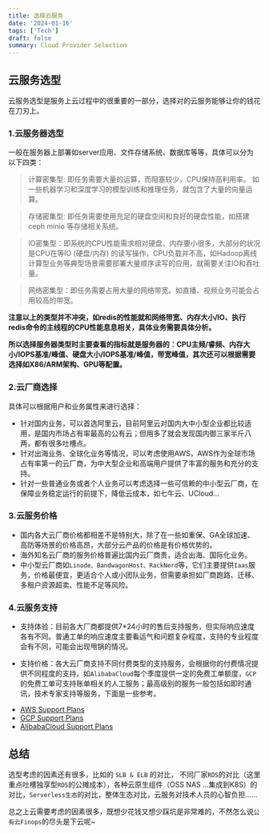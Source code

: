 ```yaml
---
title: 选择云服务
date: '2024-01-16'
tags: ['Tech']
draft: false
summary: Cloud Provider Selection
---
```


<TOCInline toc={props.toc}/>

## 云服务选型

云服务选型是服务上云过程中的很重要的一部分，选择对的云服务能够让你的钱花在刀刃上。

### 1.云服务器选型

一般在服务器上部署如server应用、文件存储系统、数据库等等，具体可以分为以下四类：
> 计算密集型: 即任务需要大量的运算，而阻塞较少，CPU保持高利用率。 如一些机器学习和深度学习的模型训练和推理任务，就包含了大量的向量运算。

> 存储密集型: 即任务需要使用充足的硬盘空间和良好的硬盘性能，如搭建 ceph minio 等存储相关系统。

> IO密集型：即系统的CPU性能需求相对硬盘、内存要小很多，大部分的状况是CPU在等IO (硬盘/内存) 的读写操作，CPU负载并不高，如Hadoop离线计算型业务等典型场景需要部署大量顺序读写的应用，就需要关注IO和吞吐量。

> 网络密集型：即任务需要占用大量的网络带宽。如直播、视频业务可能会占用较高的带宽。

**注意以上的类型并不冲突，如redis的性能就和网络带宽、内存大小/IO、执行redis命令的主线程的CPU性能息息相关，具体业务需要具体分析。**

**所以选择服务器类型时主要查看的指标就是服务器的：CPU主频/睿频、内存大小/IOPS基准/峰值、硬盘大小/IOPS基准/峰值，带宽峰值，其次还可以根据需要选择如X86/ARM架构、GPU等配置。**

### 2.云厂商选择
具体可以根据用户和业务属性来进行选择：
  - 针对国内业务，可以首选阿里云，目前阿里云对国内大中小型企业都比较适用，是国内市场占有率最高的公有云；但用多了就会发现国内御三家半斤八两，都有很多吐槽点。
  - 针对出海业务、全球化业务等情况，可以考虑使用AWS，AWS作为全球市场占有率第一的云厂商，为中大型企业和高端用户提供了丰富的服务和充分的支持。
  - 针对一些普通业务或者个人业务可以考虑选择一些可信赖的中小型云厂商，在保障业务稳定运行的前提下，降低云成本，如七牛云、UCloud...

### 3.云服务价格

- 国内各大云厂商价格都相差不是特别大，除了在一些如重保、GA全球加速、高防等场景的价格高昂，大部分云产品的价格是有价格优势的。
- 海外知名云厂商的服务价格普遍比国内云厂商贵，适合出海、国际化业务。
- 中小型云厂商如`Linode、BandwagonHost、RackNerd`等，它们主要提供`Iaas`服务，价格最便宜，更适合个人或小团队业务，但需要承担如厂商跑路、迁移、多租户资源超卖、性能不足等风险。

### 4.云服务支持

* 支持体验：目前各大厂商都提供7*24小时的售后支持服务，但实际响应速度各有不同。普通工单的响应速度主要看运气和问题复杂程度，支持的专业程度会有不同，可能会出现甩锅的情况。

* 支持价格：各大云厂商支持不同付费类型的支持服务，会根据你的付费情况提供不同程度的支持。如`AlibabaCloud`每个季度提供一定的免费工单额度，`GCP`的免费工单可支持账单相关的人工服务；最高级别的服务一般包括如即时通讯，技术专家支持等服务，下面是一些参考。
- [AWS Support Plans](https://console.aws.amazon.com/support/plans/home)
- [GCP Support Plans](https://console.cloud.google.com/support/offerings)
- [AlibabaCloud Support Plans](https://www.alibabacloud.com/support/after-sales)


## 总结

选型考虑的因素还有很多，比如的 `SLB & ELB` 的对比， 不同厂家`RDS`的对比（这里重点吐槽独享型`RDS`的公摊成本），各种云原生组件（OSS NAS ...集成到K8S）的对比，`Serverless生态`的对比，整体生态对比，云服务对技术人员的心智负担......

总之上云需要考虑的因素很多，既想少花钱又想少踩坑是非常难的，不然怎么说`公有云Finops`的尽头是下云呢~